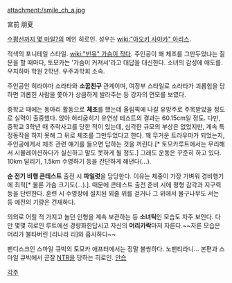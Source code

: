 attachment:/smile_ch_a.jpg

宮前 朋夏

[[수평선까지 몇 마일%3F|수평선까지 몇 마일?]]의 메인 히로인. 성우는 [[wiki:"아오키 사야카" 아리스]].

적색의 포니테일 스타일. [[wiki:"빈유" 가슴이 작다]]. 주인공이 왜 체조를 그만두었냐는 질문을 할 때마다, 토모카는 '가슴이 커져서'라고 대답을 대신한다. 소녀의 감성에 애도를.
우치하마 학원 2학년. 우주과학회 소속.

주인공인 히라야마 소라타와 '''소꿉친구''' 관계이며, 여장부 스타일로 소라타가 괴롭힘을 당하면 괴롭힌 사람을 쫓아가 상큼하게 발라주는 등 강자의 면모를 보였다.

중학교 때에는 동아리 활동으로 '''체조'''를 했는데 올림픽에 나갈 유망주로 주목받았을 정도로 실력이 출중했다. 앉아 허리굽히기 유연성 테스트의 결과는 60.15cm일 정도. 다만, 중학교 3학년 때 추락사고를 당한 적이 있는데, 심각한 규모의 부상은 없었지만, 계속 특정동작을 하지 못해 그 뒤로 체조를 그만두었다고 한다. 꽤 무거운 트라우마가 되었는지, 주인공에게서 체조 관련 얘기를 들으면 답하는 것을 꺼린다.[* 토모카루트에서는 무리해서 시뮬레이션하다가 실신하고 말도 못하게 될 정도.] 
그래도 운동은 꾸준히 하고 있다. 10km 달리기, 1.5km 수영하기 등을 간단하게 해낸다(…).

'''순 전기 비행 콘테스트''' 출전 시 '''파일럿'''을 담당한다. 이유는 체중이 가장 가벼워 경비행기에 최적[* 물론 가슴 크기도(…).]. 때문에 콘테스트 출전 준비 시에 평형 감각과 지구력 등을 단련한다. 훈련 시 수영장에 설치된 외줄 위를 걷거나 그 위에서 물구나무도 서는 등 예전의 기량은 건재하다. 

의외로 어릴 적 가지고 놀던 인형을 계속 보관하는 등 '''소녀틱'''인 모습도 자주 보인다. 다만 몇몇 히로인 루트에선 경량화한답시고 자신의 '''머리카락'''마저 자른다.~~자른 모습은 머리가 불타버린 [리나리 리]와 흡사하다~~

팬디스크인 스마일 큐빅의 토모카 애프터에서는 정말 불쌍하다. 노팬티라니...
본편과 스마일 큐빅에서 곧잘 [[NTR]]을 당하는 히로인. [[안습]]

[[각주]]
